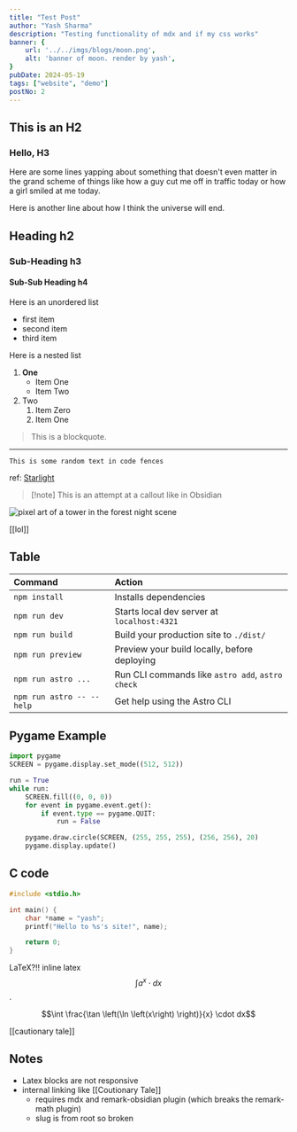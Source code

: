 ```yaml
---
title: "Test Post"
author: "Yash Sharma"
description: "Testing functionality of mdx and if my css works"
banner: {
    url: '../../imgs/blogs/moon.png',
    alt: 'banner of moon. render by yash',
}
pubDate: 2024-05-19
tags: ["website", "demo"]
postNo: 2
---
```


## This is an H2

### Hello, H3

Here are some lines yapping about something that doesn't even matter in the grand scheme of things like how a guy cut me off in traffic today or how a girl smiled at me today.

Here is another line about how I think the universe will end.

## Heading h2

### Sub-Heading h3

#### Sub-Sub Heading h4

Here is an unordered list

- first item
- second item
- third item

Here is a nested list

1. **One**
    - Item One
    - Item Two
2. Two
    1. Item Zero
    2. Item One

> This is a blockquote.
***
`This is some random text in code fences`

ref: [Starlight](https://github.com/HiDeoo/starlight-obsidian)

>[!note] This is an attempt at a callout like in Obsidian

![pixel art of a tower in the forest night scene](../../imgs/blogs/moon.png)

[[lol]]

## Table
| Command                   | Action                                           |
| :------------------------ | :----------------------------------------------- |
| `npm install`             | Installs dependencies                            |
| `npm run dev`             | Starts local dev server at `localhost:4321`      |
| `npm run build`           | Build your production site to `./dist/`          |
| `npm run preview`         | Preview your build locally, before deploying     |
| `npm run astro ...`       | Run CLI commands like `astro add`, `astro check` |
| `npm run astro -- --help` | Get help using the Astro CLI                     |

## Pygame Example
```python
import pygame
SCREEN = pygame.display.set_mode((512, 512))

run = True
while run:
    SCREEN.fill((0, 0, 0))
    for event in pygame.event.get():
        if event.type == pygame.QUIT:
            run = False

    pygame.draw.circle(SCREEN, (255, 255, 255), (256, 256), 20)
    pygame.display.update()
```
## C code 

```c
#include <stdio.h>

int main() {
    char *name = "yash";
    printf("Hello to %s's site!", name);

    return 0;
}
```

LaTeX?!!
inline latex $$ \int a^x \cdot dx $$.
```math
\int
\frac{\tan \left(\ln \left(x\right) \right)}{x} \cdot dx
```
[[cautionary tale]]


## Notes
- Latex blocks are not responsive
- internal linking like [[Coutionary Tale]]
    - requires mdx and remark-obsidian plugin (which breaks the remark-math plugin)
    - slug is from root so broken
